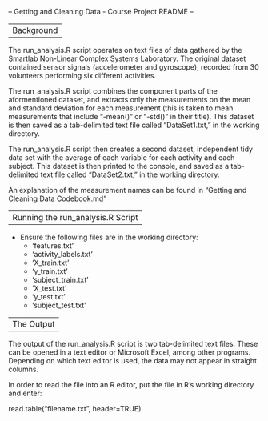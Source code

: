 -- Getting and Cleaning Data - Course Project README --

---
Background
---

The run_analysis.R script operates on text files of data gathered by the Smartlab Non-Linear Complex Systems Laboratory.
The original dataset contained sensor signals (accelerometer and gyroscope), recorded from 30 volunteers performing six
different activities.

The run_analysis.R script combines the component parts of the aformentioned dataset, and extracts only the measurements 
on the mean and standard deviation for each measurement (this is taken to mean measurements that include "-mean()" or 
"-std()" in their title).  This dataset is then saved as a tab-delimited text file called "DataSet1.txt," in the working
directory.

The run_analysis.R script then creates a second dataset, independent tidy data set with the average of each variable 
for each activity and each subject. This dataset is then printed to the console, and saved as a tab-delimited text file 
called "DataSet2.txt," in the working directory.

An explanation of the measurement names can be found in "Getting and Cleaning Data Codebook.md"

---
Running the run_analysis.R Script
---

- Ensure the following files are in the working directory:
  - 'features.txt'
  - 'activity_labels.txt'
  - 'X_train.txt'
  - 'y_train.txt'
  - 'subject_train.txt'
  - 'X_test.txt'
  - 'y_test.txt'
  - 'subject_test.txt'
  
---
The Output
---

The output of the run_analysis.R script is two tab-delimited text files.  These can be opened in a text editor or Microsoft
Excel, among other programs.  Depending on which text editor is used, the data may not appear in straight columns.

In order to read the file into an R editor, put the file in R's working directory and enter:

read.table("filename.txt", header=TRUE)
  